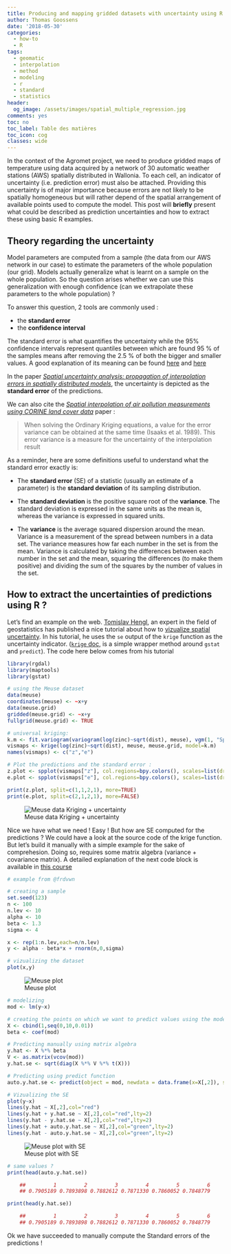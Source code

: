 ```yaml
---
title: Producing and mapping gridded datasets with uncertainty using R
author: Thomas Goossens
date: '2018-05-30'
categories:
  - how-to
  - R
tags:
  - geomatic
  - interpolation
  - method
  - modeling
  - r
  - standard
  - statistics
header:
  og_image: /assets/images/spatial_multiple_regression.jpg
comments: yes
toc: no
toc_label: Table des matières
toc_icon: cog
classes: wide
---
```


In the context of the Agromet project, we need to produce gridded maps of temperature using data acquired by a network of 30 automatic weather stations (AWS) spatially distributed in Wallonia. To each cell, an indicator of uncertainty (i.e. prediction error) must also be attached. Providing this uncertainty is of major importance because errors are not likely to be spatially homogeneous but will rather depend of the spatial arrangement of available points used to compute the model. This post will __briefly__ present what could be described as prediction uncertainties and how to extract these using basic R examples.

Theory regarding the uncertainty
--------------------------------

Model parameters are computed from a sample (the data from our AWS network in our case) to estimate the parameters of the whole population (our grid). Models actually generalize what is learnt on a sample on the whole population. So the question arises whether we can use this generalization with enough confidence (can we extrapolate these parameters to the whole population) ?

To answer this question, 2 tools are commonly used :  

* the **standard error**  
* the **confidence interval**

The standard error is what quantifies the uncertainty while the 95% confidence intervals represent quantiles between which are found 95 % of the samples means after removing the 2.5 % of both the bigger and smaller values. A good explanation of its meaning can be found [here](https://www.mathsisfun.com/data/confidence-interval.html) and [here](https://www.thoughtco.com/what-is-a-confidence-interval-3126415)

In the paper [*Spatial uncertainty analysis: propagation of interpolation errors in spatially distributed models*](https://www.sciencedirect.com/science/article/pii/0304380095001913), the uncertainty is depicted as the **standard error** of the predictions.

We can also cite the [*Spatial interpolation of air pollution measurements using CORINE land cover data*](http://www.irceline.be/~celinair/rio/rio_corine.pdf) paper :

>When solving the Ordinary Kriging equations, a value for the error variance can be obtained at the same time (Isaaks et al. 1989). This error variance is a measure for the uncertainty of the interpolation result

As a reminder, here are some definitions useful to understand what the standard error exactly is:

*   The **standard error** (SE) of a statistic (usually an estimate of a parameter) is the **standard deviation** of its sampling distribution.

*   The **standard deviation** is the positive square root of the **variance**. The standard deviation is expressed in the same units as the mean is, whereas the variance is expressed in squared units.

*   The **variance** is the average squared dispersion around the mean. Variance is a measurement of the spread between numbers in a data set. The variance measures how far each number in the set is from the mean. Variance is calculated by taking the differences between each number in the set and the mean, squaring the differences (to make them positive) and dividing the sum of the squares by the number of values in the set.

How to extract the uncertainties of predictions using R ?
---------------------------------------------------------

Let's find an example on the web. [Tomislav Hengl](https://scholar.google.com/citations?user=2oYU7S8AAAAJ&hl=en), an expert in the field of geostatistics has published a nice tutorial about how to [vizualize spatial uncertainty](http://spatial-analyst.net/wiki/index.php/Uncertainty_visualization#Visualization_of_uncertainty_using_whitening_in_R). In his tutorial, he uses the `se` output of the `krige` function as the uncertainty indicator. ([`krige` doc](https://www.rdocumentation.org/packages/gstat/versions/1.1-6/topics/krige), is a simple wrapper method around `gstat` and `predict`). The code here below comes from his tutorial

``` r
library(rgdal)
library(maptools)
library(gstat)

# using the Meuse dataset
data(meuse)
coordinates(meuse) <- ~x+y
data(meuse.grid)
gridded(meuse.grid) <- ~x+y
fullgrid(meuse.grid) <- TRUE

# universal kriging:
k.m <- fit.variogram(variogram(log(zinc)~sqrt(dist), meuse), vgm(1, "Sph", 300, 1))
vismaps <- krige(log(zinc)~sqrt(dist), meuse, meuse.grid, model=k.m)
names(vismaps) <- c("z","e")

# Plot the predictions and the standard error :
z.plot <- spplot(vismaps["z"], col.regions=bpy.colors(), scales=list(draw=TRUE), sp.layout=list("sp.points", pch="+", col="black", meuse))
e.plot <- spplot(vismaps["e"], col.regions=bpy.colors(), scales=list(draw=TRUE))

print(z.plot, split=c(1,1,2,1), more=TRUE)
print(e.plot, split=c(2,1,2,1), more=FALSE)
```

![Meuse data Kriging + uncertainty](/post/gridded-uncertainty_files/meuse_grid_uncertainty.png)

Nice we have what we need ! Easy ! But how are SE computed for the predictions ? We could have a look at the source code of the krige function. But let's build it manually with a simple example for the sake of comprehesion. Doing so, requires some matrix algebra (variance + covariance matrix). A detailed explanation of the next code block is available in [this course](http://www.cra.wallonie.be/wp/wp-content/uploads/2016/12/Formation_Stats_3_1_GLM.pdf)

``` r
# example from @frdvwn

# creating a sample
set.seed(123)
n <- 100
n.lev <- 10
alpha <- 10
beta <- 1.3
sigma <- 4

x <- rep(1:n.lev,each=n/n.lev)
y <- alpha - beta*x + rnorm(n,0,sigma)

# vizualizing the dataset
plot(x,y)
```

![Meuse plot](/post/gridded-uncertainty_files/data_meuse_uncertainty.png)

``` r
# modelizing
mod <- lm(y~x)

# creating the points on which we want to predict values using the model equation
X <- cbind(1,seq(0,10,0.01))
beta <- coef(mod)

# Predicting manually using matrix algebra
y.hat <- X %*% beta
V <- as.matrix(vcov(mod))
y.hat.se <- sqrt(diag(X %*% V %*% t(X)))

# Predicting using predict function
auto.y.hat.se <- predict(object = mod, newdata = data.frame(x=X[,2]), se.fit=TRUE)$se.fit

# Vizualizing the SE
plot(y~x)
lines(y.hat ~ X[,2],col="red")
lines(y.hat + y.hat.se ~ X[,2],col="red",lty=2)
lines(y.hat - y.hat.se ~ X[,2],col="red",lty=2)
lines(y.hat + auto.y.hat.se ~ X[,2],col="green",lty=2)
lines(y.hat - auto.y.hat.se ~ X[,2],col="green",lty=2)
```

![Meuse plot with SE](/post/gridded-uncertainty_files/data_meuse_uncertainty_model.png)

``` r
# same values ? 
print(head(auto.y.hat.se))

    ##         1         2         3         4         5         6 
    ## 0.7905189 0.7893898 0.7882612 0.7871330 0.7860052 0.7848779

print(head(y.hat.se))

    ##         1         2         3         4         5         6 
    ## 0.7905189 0.7893898 0.7882612 0.7871330 0.7860052 0.7848779

```
Ok we have succeeded to manually compute the Standard errors of the predictions !


